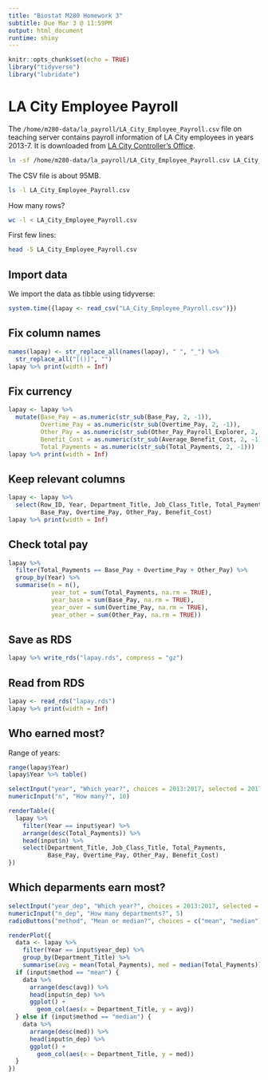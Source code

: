 ```yaml
---
title: "Biostat M280 Homework 3"
subtitle: Due Mar 3 @ 11:59PM
output: html_document
runtime: shiny
---
```


```r
knitr::opts_chunk$set(echo = TRUE)
library("tidyverse")
library("lubridate")
```

# LA City Employee Payroll

The `/home/m280-data/la_payroll/LA_City_Employee_Payroll.csv` file on teaching server contains payroll information of LA City employees in years 2013-7. It is downloaded from [LA City Controller's Office](https://controllerdata.lacity.org/Payroll/City-Employee-Payroll/pazn-qyym).
```bash
ln -sf /home/m280-data/la_payroll/LA_City_Employee_Payroll.csv LA_City_Employee_Payroll.csv
```

The CSV file is about 95MB.
```bash
ls -l LA_City_Employee_Payroll.csv
```

How many rows?
```bash
wc -l < LA_City_Employee_Payroll.csv
```

First few lines:
```bash
head -5 LA_City_Employee_Payroll.csv
```

## Import data

We import the data as tibble using tidyverse:
```r
system.time({lapay <- read_csv("LA_City_Employee_Payroll.csv")})
```

## Fix column names

```r
names(lapay) <- str_replace_all(names(lapay), " ", "_") %>% 
  str_replace_all("[()]", "")
lapay %>% print(width = Inf)
```

## Fix currency

```r
lapay <- lapay %>% 
  mutate(Base_Pay = as.numeric(str_sub(Base_Pay, 2, -1)),
         Overtime_Pay = as.numeric(str_sub(Overtime_Pay, 2, -1)),
         Other_Pay = as.numeric(str_sub(Other_Pay_Payroll_Explorer, 2, -1)),
         Benefit_Cost = as.numeric(str_sub(Average_Benefit_Cost, 2, -1)),
         Total_Payments = as.numeric(str_sub(Total_Payments, 2, -1)))
lapay %>% print(width = Inf)
```

## Keep relevant columns

```r
lapay <- lapay %>%
  select(Row_ID, Year, Department_Title, Job_Class_Title, Total_Payments, 
         Base_Pay, Overtime_Pay, Other_Pay, Benefit_Cost)
lapay %>% print(width = Inf)
```

## Check total pay

```r
lapay %>%
  filter(Total_Payments == Base_Pay + Overtime_Pay + Other_Pay) %>%
  group_by(Year) %>%
  summarise(n = n(),
            year_tot = sum(Total_Payments, na.rm = TRUE),
            year_base = sum(Base_Pay, na.rm = TRUE),
            year_over = sum(Overtime_Pay, na.rm = TRUE),
            year_other = sum(Other_Pay, na.rm = TRUE))
```

## Save as RDS

```r
lapay %>% write_rds("lapay.rds", compress = "gz")
```

## Read from RDS

```r
lapay <- read_rds("lapay.rds")
lapay %>% print(width = Inf)
```

## Who earned most?

Range of years:
```r
range(lapay$Year)
lapay$Year %>% table()
```

```r
selectInput("year", "Which year?", choices = 2013:2017, selected = 2017)
numericInput("n", "How many?", 10)

renderTable({
  lapay %>%
    filter(Year == input$year) %>%
    arrange(desc(Total_Payments)) %>%
    head(input$n) %>%
    select(Department_Title, Job_Class_Title, Total_Payments, 
           Base_Pay, Overtime_Pay, Other_Pay, Benefit_Cost)
})
```

## Which deparments earn most? 

```r
selectInput("year_dep", "Which year?", choices = 2013:2017, selected = 2017)
numericInput("n_dep", "How many departments?", 5)
radioButtons("method", "Mean or median?", choices = c("mean", "median"), selected = "median")

renderPlot({
  data <- lapay %>%
    filter(Year == input$year_dep) %>%
    group_by(Department_Title) %>%
    summarise(avg = mean(Total_Payments), med = median(Total_Payments))
  if (input$method == "mean") {
    data %>%
      arrange(desc(avg)) %>%
      head(input$n_dep) %>%
      ggplot() + 
        geom_col(aes(x = Department_Title, y = avg))
  } else if (input$method == "median") {
    data %>%
      arrange(desc(med)) %>%
      head(input$n_dep) %>%
      ggplot() + 
        geom_col(aes(x = Department_Title, y = med))
  }
})
```
